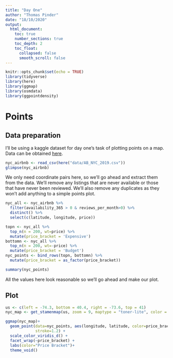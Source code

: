 ```yaml
---
title: "Day One"
author: "Thomas Pinder"
date: "18/10/2020"
output:
  html_document:
    toc: true
    number_sections: true
    toc_depth: 2
    toc_float:
      collapsed: false
      smooth_scroll: false
---
```


```r
knitr::opts_chunk$set(echo = TRUE)
library(tidyverse)
library(here)
library(ggmap)
library(osmdata)
library(ggpointdensity)
```

# Points

## Data preparation

I'll be using a kaggle dataset for day one's task of plotting points on a map. Data can be obtained [here](https://www.kaggle.com/dgomonov/new-york-city-airbnb-open-data).

```r
nyc_airbnb <- read_csv(here("data/AB_NYC_2019.csv"))
glimpse(nyc_airbnb)
```
We only need coordinate pairs here, so we'll go ahead and extract them from the data. We'll remove any listings that are never available or those that have never been reviewed. We'll also remove any duplicates as they won't add anything to a simple points plot.

```r
nyc_all <- nyc_airbnb %>% 
  filter(availability_365 > 0 & reviews_per_month>0) %>% 
  distinct() %>% 
  select(c(latitude, longitude, price))

topn <- nyc_all %>% 
  top_n(n = 200, wt=price) %>% 
  mutate(price_bracket = 'Expensive')
bottomn <- nyc_all %>% 
  top_n(n = 200, wt=-price) %>% 
  mutate(price_bracket = 'Budget')
nyc_points <- bind_rows(topn, bottomn) %>% 
  mutate(price_bracket = as_factor(price_bracket))

summary(nyc_points)
```

All the values here look reasonable so we'll go ahead and make our plot.

## Plot

```r
us <- c(left = -74.3, bottom = 40.4, right = -73.6, top = 41)
nyc_map <- get_stamenmap(us, zoom = 9, maptype = "toner-lite", color = 'color')

ggmap(nyc_map)+
  geom_point(data=nyc_points, aes(longitude, latitude, color=price_bracket), size = 1.0, 
             stroke=1.2) +
  scale_color_viridis_d() +
  facet_wrap(~price_bracket) +
  labs(color="Price Bracket")+
  theme_void()
```
